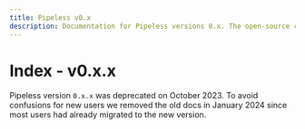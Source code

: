 ```yaml
---
title: Pipeless v0.x
description: Documentation for Pipeless versions 0.x. The open-source computer vision framework
---
```


# Index - v0.x.x

Pipeless version `0.x.x` was deprecated on October 2023. To avoid confusions for new users we removed the old docs in January 2024 since most users had already migrated to the new version.
